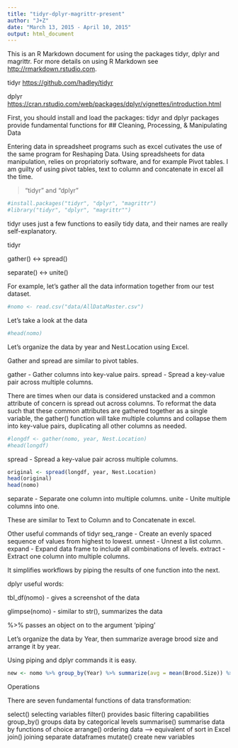 ```yaml
---
title: "tidyr-dplyr-magrittr-present"
author: "J+Z"
date: "March 13, 2015 - April 10, 2015"
output: html_document
---
```


This is an R Markdown document for using the packages tidyr, dplyr and magrittr. 
For more details on using R Markdown see <http://rmarkdown.rstudio.com>.

tidyr <https://github.com/hadley/tidyr>

dplyr <https://cran.rstudio.com/web/packages/dplyr/vignettes/introduction.html> 

First, you should install and load the packages:
tidyr and dplyr packages provide fundamental functions for 
## Cleaning, Processing, & Manipulating Data

Entering data in spreadsheet programs such as excel cutivates the use of the same program for Reshaping Data.
Using spreadsheets for data manipulation, relies on propriatoriy software, and for example Pivot tables. I am guilty of using pivot tables, text to column and concatenate in excel all the time. 


> "tidyr" and "dplyr"

```r
#install.packages("tidyr", "dplyr", "magrittr")
#library("tidyr", "dplyr", "magrittr"")
```


tidyr uses just a few functions to easily tidy data, and their names are really self-explanatory.

tidyr 


  gather()    <-> spread()
  
  separate()  <-> unite()
  

For example, let's gather all the data information together from our test dataset.
```r
#nomo <- read.csv("data/AllDataMaster.csv")
```

Let's take a look at the data
```r
#head(nomo)
```

Let's organize the data by year and Nest.Location 
using Excel.

Gather and spread are similar to pivot tables.

gather   - Gather columns into key-value pairs.
spread  - Spread a key-value pair across multiple columns.

There are times when our data is considered unstacked and a common attribute of concern is spread out across columns. To reformat the data such that these common attributes are gathered together as a single variable, the gather() function will take multiple columns and collapse them into key-value pairs, duplicating all other columns as needed.

 
```r
#longdf <- gather(nomo, year, Nest.Location)
#head(longdf)  
```
spread  - Spread a key-value pair across multiple columns.


```r
original <- spread(longdf, year, Nest.Location)
head(original)
head(nomo)
```

separate	- Separate one column into multiple columns.
unite  - Unite multiple columns into one.

These are similar to Text to Column and to Concatenate in excel. 

Other useful commands of tidyr
seq_range	- Create an evenly spaced sequence of values from highest to lowest.
unnest	- Unnest a list column.
expand  - Expand data frame to include all combinations of levels.
extract  - Extract one column into multiple columns.

It simplifies workflows by piping the results of one function into the next.


dplyr 
useful words:

tbl_df(nomo) - gives a screenshot of the data

glimpse(nomo) - similar to str(), summarizes the data 

%>% passes an object on to the argument  'piping'

Let's organize the data by Year, then summarize average brood size and arrange it by year.

Using piping and dplyr commands it is easy.

```r
new <- nomo %>% group_by(Year) %>% summarize(avg = mean(Brood.Size)) %>% arrange(Year)
```

Operations

There are seven fundamental functions of data transformation:

select() selecting variables
filter() provides basic filtering capabilities
group_by() groups data by categorical levels
summarise() summarise data by functions of choice
arrange() ordering data --> equivalent of sort in Excel 
join() joining separate dataframes
mutate() create new variables




